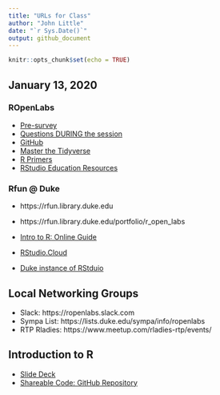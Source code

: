 ```yaml
---
title: "URLs for Class"
author: "John Little"
date: "`r Sys.Date()`"
output: github_document
---
```


```r
knitr::opts_chunk$set(echo = TRUE)
```

## January 13, 2020


### ROpenLabs

- [Pre-survey](https://is.gd/ropen_pre2020)
- [Questions DURING the session](https://is.gd/ropen_questions_jan13)
- [GitHub](https://github.com/libjohn/ropenlabs)
- [Master the Tidyverse](https://github.com/rstudio/master-the-tidyverse)
- [R Primers](https://rstudio.cloud/learn/primers/)
- [RStudio Education Resources](https://education.rstudio.com/learn/)


### Rfun @ Duke

- https://rfun.library.duke.edu
- https://rfun.library.duke.edu/portfolio/r_open_labs
- [Intro to R: Online Guide](https://rfun.library.duke.edu/intro2r)

- [RStudio.Cloud ](http://rstudio.cloud/)
- [Duke instance of RStduio](https://vm-manage.oit.duke.edu/containers/rstudio)

## Local Networking Groups

- Slack:  		https://ropenlabs.slack.com
- Sympa List: 	https://lists.duke.edu/sympa/info/ropenlabs
- RTP Rladies:	https://www.meetup.com/rladies-rtp/events/

## Introduction to R

- [Slide Deck](https://rfun.library.duke.edu/intro2r/slides)  
- [Shareable Code: GitHub Repository](https://github.com/libjohn/intro2r-code)


